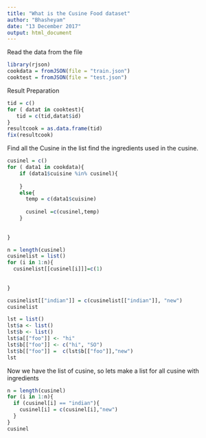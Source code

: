 ```yaml
---
title: "What is the Cusine Food dataset"
author: "Bhasheyam"
date: "13 December 2017"
output: html_document
---
```


Read the data from the file

```r
library(rjson)
cookdata = fromJSON(file = "train.json")
cooktest = fromJSON(file = "test.json")
```
Result Preparation


```r
tid = c()
for ( datat in cooktest){
   tid = c(tid,datat$id)
}
resultcook = as.data.frame(tid)
fix(resultcook)
```

Find all the Cusine in the list find the ingredients used in the cusine.
```r
cusinel = c()
for ( data1 in cookdata){
    if (data1$cuisine %in% cusinel){
      
    }
    else{
      temp = c(data1$cuisine)
      
      cusinel =c(cusinel,temp)
    }
 
  
}


```
```r
n = length(cusinel)
cusinelist = list()
for (i in 1:n){
  cusinelist[[cusinel[i]]]=c(1)
  
  
}
```
```r
cusinelist[["indian"]] = c(cusinelist[["indian"]], "new")
cusinelist
```
```r
lst = list()
lst$a <- list()
lst$b <- list()
lst$a[["foo"]] <- "hi"
lst$b[["foo"]] <- c("hi", "SO")
lst$b[["foo"]] =  c(lst$b[["foo"]],"new")
lst
```

Now we have the list of cusine, so lets make a list for all cusine with ingredients
```r
n = length(cusinel)
for (i in 1:n){
  if (cusinel[i] == "indian"){
    cusinel[i] = c(cusinel[i],"new")
  }
}
cusinel
```

